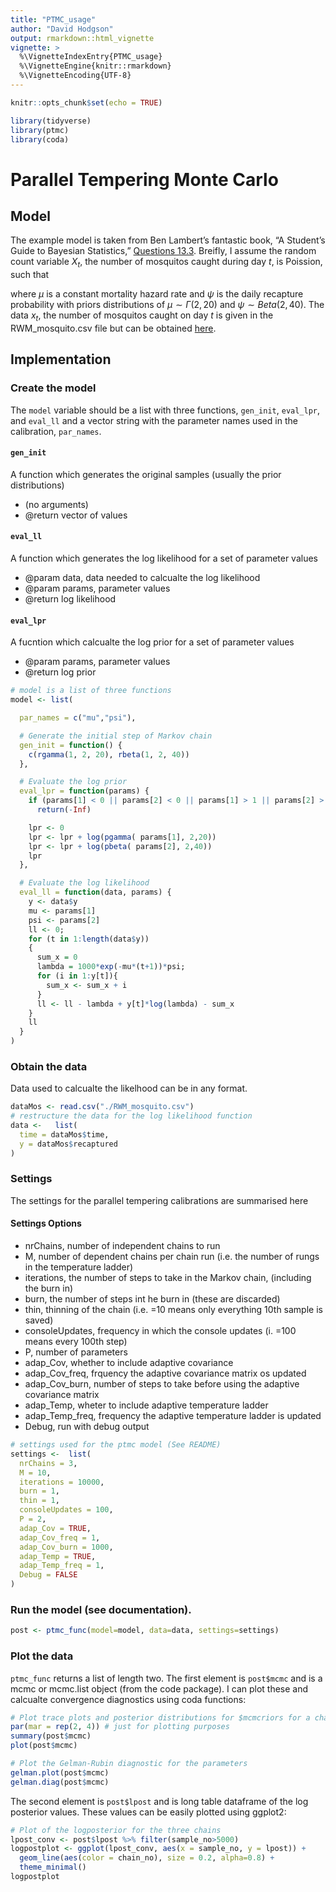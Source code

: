```yaml
---
title: "PTMC_usage"
author: "David Hodgson"
output: rmarkdown::html_vignette
vignette: >
  %\VignetteIndexEntry{PTMC_usage}
  %\VignetteEngine{knitr::rmarkdown}
  %\VignetteEncoding{UTF-8}
---
```


```r
knitr::opts_chunk$set(echo = TRUE)
```

```r
library(tidyverse)
library(ptmc)
library(coda)
```

# Parallel Tempering Monte Carlo

## Model 

The example model is taken from Ben Lambert's fantastic book, "A Student's Guide to Bayesian Statistics," [Questions 13.3](https://benlambertdotcom.files.wordpress.com/2018/08/bayesianbook_problemsanswers_final.pdf#page=124). Breifly, I assume the random count variable $X_t$, the number of mosquitos caught during day $t$, is Poission, such that

\begin{equation}
\begin{split}
X_t &\sim \textit{Poisson}(\lambda)\\ 
\lambda &= 1000 \times \exp(-\mu t)\psi
\end{split}
\end{equation}

where $\mu$ is a constant mortality hazard rate and $\psi$ is the daily recapture probability with priors distributions of $\mu \sim \Gamma(2,20)$ and $\psi \sim \textit{Beta}(2, 40)$. The data $x_t$, the number of mosquitos caught on day $t$ is given in the RWM_mosquito.csv file but can be obtained [here](https://benlambertdotcom.files.wordpress.com/2018/08/all_data.zip). 


## Implementation  

### Create the model
The `model` variable should be a list with three functions, `gen_init`, `eval_lpr`, and `eval_ll` and a vector string with the parameter names used in the calibration, `par_names`.

#### `gen_init` 
A function which generates the original samples (usually the prior distributions)

* (no arguments)
* @return vector of values 

#### `eval_ll` 
A function which generates the log likelihood for a set of parameter values

* @param data, data needed to calcualte the log likelihood
* @param params, parameter values
* @return log likelihood 

#### `eval_lpr`
A fucntion which calcualte the log prior for a set of parameter values

* @param params, parameter values
* @return log prior 


```r
# model is a list of three functions
model <- list(

  par_names = c("mu","psi"),

  # Generate the initial step of Markov chain
  gen_init = function() {
    c(rgamma(1, 2, 20), rbeta(1, 2, 40))
  },

  # Evaluate the log prior
  eval_lpr = function(params) {
    if (params[1] < 0 || params[2] < 0 || params[1] > 1 || params[2] > 1)
      return(-Inf)

    lpr <- 0
    lpr <- lpr + log(pgamma( params[1], 2,20))
    lpr <- lpr + log(pbeta( params[2], 2,40))
    lpr
  },

  # Evaluate the log likelihood
  eval_ll = function(data, params) {
    y <- data$y
    mu <- params[1]
    psi <- params[2]
    ll <- 0;
    for (t in 1:length(data$y))
    {
      sum_x = 0
      lambda = 1000*exp(-mu*(t+1))*psi;
      for (i in 1:y[t]){
        sum_x <- sum_x + i
      }
      ll <- ll - lambda + y[t]*log(lambda) - sum_x
    }
    ll
  }
)
```


### Obtain the data
Data used to calcualte the likelhood can be in any format. 

```r

dataMos <- read.csv("./RWM_mosquito.csv")
# restructure the data for the log likelihood function
data <-   list(
  time = dataMos$time,
  y = dataMos$recaptured
)
```

### Settings
The settings for the parallel tempering calibrations are summarised here

#### Settings Options

* nrChains, number of independent chains to run
* M, number of dependent chains per chain run (i.e. the number of rungs in the temperature ladder)
* iterations, the number of steps to take in the Markov chain, (including the burn in)
* burn, the number of steps int he burn in (these are discarded)
* thin, thinning of the chain (i.e. =10 means only everything 10th sample is saved)
* consoleUpdates, frequency in which the console updates (i. =100 means every 100th step)
* P, number of parameters
* adap_Cov, whether to include adaptive covariance
* adap_Cov_freq, frquency the adaptive covariance matrix os updated
* adap_Cov_burn, number of steps to take before using the adaptive covariance matrix 
* adap_Temp, wheter to include adaptive temperature ladder
* adap_Temp_freq, frequency the adaptive temperature ladder is updated
* Debug, run with debug output 

```r

# settings used for the ptmc model (See README)
settings <-  list(
  nrChains = 3,
  M = 10,
  iterations = 10000, 
  burn = 1,
  thin = 1,
  consoleUpdates = 100,
  P = 2,        
  adap_Cov = TRUE,
  adap_Cov_freq = 1,
  adap_Cov_burn = 1000,
  adap_Temp = TRUE,
  adap_Temp_freq = 1,
  Debug = FALSE
)
```

### Run the model (see documentation).

```r
post <- ptmc_func(model=model, data=data, settings=settings)
```

### Plot the data 
`ptmc_func` returns a list of length two. The first element is `post$mcmc` and is a mcmc or mcmc.list object (from the code package). I can plot these and calcualte convergence diagnostics using coda functions:

```r
# Plot trace plots and posterior distributions for $mcmcriors for a chain i
par(mar = rep(2, 4)) # just for plotting purposes
summary(post$mcmc)
plot(post$mcmc)

# Plot the Gelman-Rubin diagnostic for the parameters
gelman.plot(post$mcmc)
gelman.diag(post$mcmc)

```

The second element is `post$lpost` and is long table dataframe of the log posterior values. These values can be easily plotted using ggplot2:
```r
# Plot of the logposterior for the three chains
lpost_conv <- post$lpost %>% filter(sample_no>5000)
logpostplot <- ggplot(lpost_conv, aes(x = sample_no, y = lpost)) + 
  geom_line(aes(color = chain_no), size = 0.2, alpha=0.8) +
  theme_minimal()
logpostplot
```